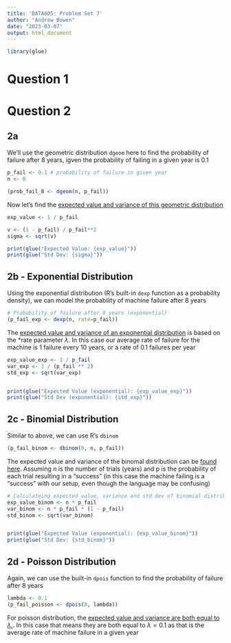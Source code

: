 ```yaml
---
title: 'DATA605: Problem Set 7'
author: "Andrew Bowen"
date: "2023-03-07"
output: html_document
---
```


```r
library(glue)
```

# Question 1



# Question 2


## 2a

We'll use the geometric distribution `dgeom` here to find the probability of failure after 8 years, igven the probability of failing in a given year is 0.1
```r
p_fail <- 0.1 # probability of failure in given year
n <- 8

(prob_fail_8 <- dgeom(n, p_fail))
```

Now let's find the [expected value and variance of this geometric distribution](https://en.wikipedia.org/wiki/Geometric_distribution#Properties)
```r
exp_value <- 1 / p_fail

v <- (1 - p_fail) / p_fail**2
sigma <- sqrt(v)

print(glue("Expected Value: {exp_value}"))
print(glue("Std Dev: {sigma}"))
```


## 2b - Exponential Distribution
Using the exponential distribution (R's built-in `dexp` function as a probability density), we can model the probability of machine failure after 8 years
```r
# Probability of failure after 8 years (exponential)
(p_fail_exp <- dexp(n, rate=p_fail))
```

The [expected value and variance of an exponential distribution](https://en.wikipedia.org/wiki/Exponential_distribution#Properties) is based on the *rate parameter $\lambda$. In this case our average rate of failure for the machine is 1 failure every 10 years, or a rate of 0.1 failures per year

```r
exp_value_exp <- 1 / p_fail
var_exp <- 1 / (p_fail ** 2)
std_exp <- sqrt(var_exp)


print(glue("Expected Value (exponential): {exp_value_exp}"))
print(glue("Std Dev (exponential): {std_exp}"))
```


## 2c - Binomial Distribution
Similar to above, we can use R's `dbinom` 
```r
(p_fail_binom <- dbinom(0, n, p_fail))
```

The expected value and variance of the binomal distribution can be [found here](https://en.wikipedia.org/wiki/Binomial_distribution#Properties). Assuming $n$ is the number of trials (years) and p is the probability of each trial resulting in a "success" (in this case the machine failing is a "success" with our setup, even though the language may be confusing)


\begin{aligned}
  E(X) = np
\end{aligned}

\begin{aligned}
  Var(X) = npq = np(1 - p)
\end{aligned}


```r
# Calculateing expected value, variance and std dev of binomial distribution
exp_value_binom <- n * p_fail
var_binom <- n * p_fail * (1 - p_fail)
std_binom <- sqrt(var_binom)


print(glue("Expected Value (exponential): {exp_value_binom}"))
print(glue("Std Dev: {std_binom}"))
```


## 2d - Poisson Distribution
Again, we can use the built-in `dpois` function to find the probability of failure after 8 years
```r
lambda <- 0.1
(p_fail_poisson <- dpois(8, lambda))
```

For poisson distribution, the [expected value and variance are both equal to $\lambda$.](https://en.wikipedia.org/wiki/Poisson_distribution#Properties). In this case that means they are both equal to $\lambda=0.1$ as that is the average rate of machine failure in a given year





